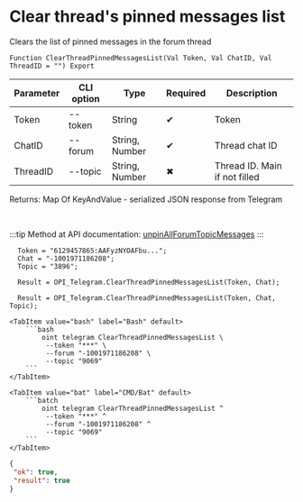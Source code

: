 ﻿---
sidebar_position: 10
---


# Clear thread's pinned messages list
 Clears the list of pinned messages in the forum thread



`Function ClearThreadPinnedMessagesList(Val Token, Val ChatID, Val ThreadID = "") Export`

  | Parameter | CLI option | Type | Required | Description |
  |-|-|-|-|-|
  | Token | --token | String | &#x2714; | Token |
  | ChatID | --forum | String, Number | &#x2714; | Thread chat ID |
  | ThreadID | --topic | String, Number | &#x2716; | Thread ID. Main if not filled |

  
  Returns:  Map Of KeyAndValue - serialized JSON response from Telegram

<br/>

:::tip
Method at API documentation: [unpinAllForumTopicMessages](https://core.telegram.org/bots/api#unpinallforumtopicmessages)
:::
<br/>



```bsl title="1C:Enterprise/OneScript code example"
  Token = "6129457865:AAFyzNYOAFbu...";
  Chat = "-1001971186208";
  Topic = "3896";
  
  Result = OPI_Telegram.ClearThreadPinnedMessagesList(Token, Chat);
  
  Result = OPI_Telegram.ClearThreadPinnedMessagesList(Token, Chat, Topic);
```
 

 <Tabs>
  
    <TabItem value="bash" label="Bash" default>
        ```bash
            oint telegram ClearThreadPinnedMessagesList \
             --token "***" \
             --forum "-1001971186208" \
             --topic "9069"
        ```
    </TabItem>
  
    <TabItem value="bat" label="CMD/Bat" default>
        ```batch
            oint telegram ClearThreadPinnedMessagesList ^
             --token "***" ^
             --forum "-1001971186208" ^
             --topic "9069"
        ```
    </TabItem>
</Tabs>


```json title="Result"
{
 "ok": true,
 "result": true
}
```
